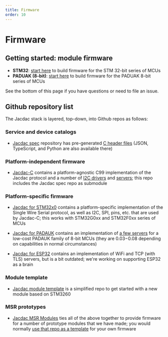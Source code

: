```yaml
---
title: Firmware
order: 10
---
```


# Firmware

## Getting started: module firmware

* **STM32**: [start here](https://github.com/microsoft/jacdac-stm32x0/blob/main/README.md) to build firmware for the STM 32-bit series of MCUs
* **PADUAK (8-bit)**: [start here](https://github.com/microsoft/jacdac-padauk) to build firmware for the PADUAK 8-bit series of MCUs

See the bottom of this page if you have questions or need to file an issue.

## Github repository list

The Jacdac stack is layered, top-down, into Github repos as follows:

### Service and device catalogs

-   [Jacdac spec](https://github.com/microsoft/jacdac) repository has pre-generated
    [C header files](https://github.com/microsoft/jacdac/tree/main/dist/c)
    (JSON, TypeScript, and Python are also available there)

### Platform-independent firmware

-   [Jacdac-C](https://github.com/microsoft/jacdac-c) contains a platform-agnostic C99 implementation
    of the Jacdac protocol and a number of [I2C drivers](https://github.com/microsoft/jacdac-c/tree/main/drivers)
    and [servers](https://github.com/microsoft/jacdac-c/tree/main/services);
    this repo includes the Jacdac spec repo as submodule

### Platform-specific firmware
-   [Jacdac for STM32x0](https://github.com/microsoft/jacdac-stm32x0) contains a platform-specific implementation of
    the Single Wire Serial protocol, as well as I2C, SPI, pins, etc. that are used by Jacdac-C;
    this works with STM32G0xx and STM32F0xx series of MCUs

-   [Jacdac for PADAUK](https://github.com/microsoft/jacdac-padauk) contains
    an implementation of [a few servers](https://github.com/microsoft/jacdac-padauk/tree/main/services)
    for a low-cost PADAUK family of 8-bit MCUs (they are $0.03-$0.08 depending on capabilities in normal circumstances)

-   [Jacdac for ESP32](https://github.com/microsoft/jacdac-esp32) contains an implementation of WiFi and TCP (with TLS) servers,
    but is a bit outdated; we're working on supporting ESP32 as a brain

### Module template
-   [Jacdac module template](https://github.com/microsoft/jacdac-module-template) is a simplified repo to get started with a new module based on STM3260
 
### MSR prototypes

-   [Jacdac MSR Modules](https://github.com/microsoft/jacdac-msr-modules) ties all of the above together
    to provide firmware for a number of prototype modules that we have made;
    you would normally [use that repo as a template](https://github.com/microsoft/jacdac-stm32x0/blob/main/README.md)
    for your own firmware


